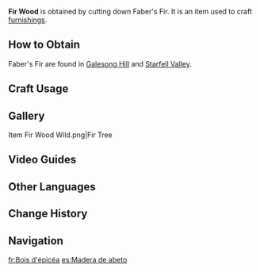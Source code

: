{{Item Infobox
|id           = 101308
|image        = Item Fir Wood.png
|type         = Materials
|group        = Wood
|group2       = Furnishing Materials
|invCategory  = Materials
|rarity       = 1
|description  = Wood from the tree known as "Faber's Fir." Widely used for its fine quality and attractive grain.<br />Can be used to create furnishings.
|source1      = Cutting down Faber's Firs found in [[Stormbearer Mountains]] and [[Starsnatch Cliff]].
}}
'''Fir Wood'''  is obtained by cutting down Faber's Fir. It is an item used to craft [[furnishings]].

==How to Obtain==
Faber's Fir are found in [[Galesong Hill]] and [[Starfell Valley]].

==Craft Usage==
{{Craft Usage}}

==Gallery==
<gallery hideaddbutton="true" captionalign="center">
Item Fir Wood Wild.png|Fir Tree
</gallery>

==Video Guides==
{{EVT
|video1   = https://youtu.be/WBMxdKVUdQ8
|caption1 = Farm Guide
}}

==Other Languages==
{{Other Languages
|en      = Fir Wood
|zhs     = 杉木
|zhs_rm  = Shānmù
|zht     = 杉木
|zht_rm  = Shānmù
|zh_tl   = 
|ja      = 杉材
|ja_rm   = Sugizai
|ja_tl   = Cedar Wood
|ko      = 삼나무
|ko_rm   = Samnamu
|ko_tl   = Cedar
|es      = Madera de abeto
|es_tl   = Fir Wood
|fr      = Bois d'épicéa
|fr_tl   = Spruce Wood
|ru      = Пихта
|ru_tl   = Fir
|th      = ไม้สนหนาม
|th_rm   = 
|th_tl   =
|vi      = Gỗ Sam
|vi_tl   =
|de      = Tannenholz
|de_tl   = Fir Wood
|id      = Fir Wood
|pt      = Madeira de Abeto
|pt_tl   =
}}

==Change History==
{{Change History|1.5}}

==Navigation==
{{Material Navbox|type=Crafting Materials}}

[[fr:Bois d'épicéa]]
[[es:Madera de abeto]]